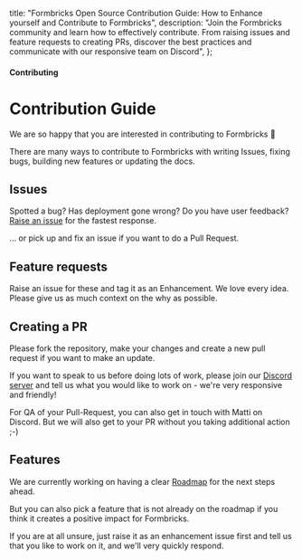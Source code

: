   title: "Formbricks Open Source Contribution Guide: How to Enhance yourself and Contribute to Formbricks",
  description: "Join the Formbricks community and learn how to effectively contribute. From raising issues and feature requests to creating PRs, discover the best practices and communicate with our responsive team on Discord",
};

#### Contributing

# Contribution Guide

We are so happy that you are interested in contributing to Formbricks 🤗

There are many ways to contribute to Formbricks with writing Issues, fixing bugs, building new features or updating the docs.

## Issues

Spotted a bug? Has deployment gone wrong? Do you have user feedback? [Raise an issue](https://github.com/formbricks/formbricks/issues/new/choose) for the fastest response.

... or pick up and fix an issue if you want to do a Pull Request.

## Feature requests

Raise an issue for these and tag it as an Enhancement. We love every idea. Please give us as much context on the why as possible.

## Creating a PR

Please fork the repository, make your changes and create a new pull request if you want to make an update.

If you want to speak to us before doing lots of work, please join our [Discord server](https://formbricks.com/discord) and tell us what you would like to work on - we're very responsive and friendly!

For QA of your Pull-Request, you can also get in touch with Matti on Discord. But we will also get to your PR without you taking additional action ;-)

## Features

We are currently working on having a clear [Roadmap](https://github.com/formbricks/formbricks) for the next steps ahead.

But you can also pick a feature that is not already on the roadmap if you think it creates a positive impact for Formbricks.

If you are at all unsure, just raise it as an enhancement issue first and tell us that you like to work on it, and we'll very quickly respond.
